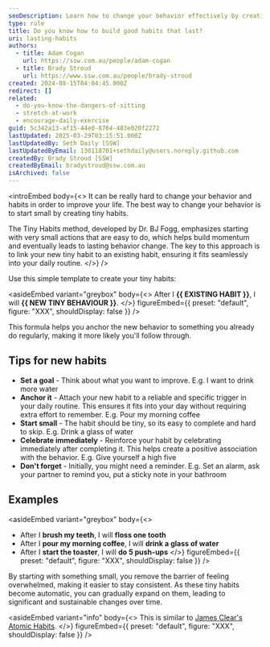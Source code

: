 ```yaml
---
seoDescription: Learn how to change your behavior effectively by creating tiny habits.
type: rule
title: Do you know how to build good habits that last?
uri: lasting-habits
authors:
  - title: Adam Cogan
    url: https://ssw.com.au/people/adam-cogan
  - title: Brady Stroud
    url: https://www.ssw.com.au/people/brady-stroud
created: 2024-08-15T04:04:45.000Z
redirect: []
related:
  - do-you-know-the-dangers-of-sitting
  - stretch-at-work
  - encourage-daily-exercise
guid: 5c342a13-af15-44e0-8764-483e020f2272
lastUpdated: 2025-03-29T03:15:51.000Z
lastUpdatedBy: Seth Daily [SSW]
lastUpdatedByEmail: 130118701+sethdaily@users.noreply.github.com
createdBy: Brady Stroud [SSW]
createdByEmail: bradystroud@ssw.com.au
isArchived: false
---
```


<introEmbed
  body={<>
It can be really hard to change your behavior and habits in order to improve your life. The best way to change your behavior is to start small by creating tiny habits.

The Tiny Habits method, developed by Dr. BJ Fogg, emphasizes starting with very small actions that are easy to do, which helps build momentum and eventually leads to lasting behavior change. The key to this approach is to link your new tiny habit to an existing habit, ensuring it fits seamlessly into your daily routine.
  </>}
/>
<youtubeEmbed url="https://youtu.be/AdKUJxjn-R8?t=810" description="Video: Forget big change, start with a tiny habit: BJ Fogg at TEDxFremont (17 min - last 5 min is the most valuable)" />

Use this simple template to create your tiny habits:

<asideEmbed
  variant="greybox"
  body={<>
    After I **&#123;&#123; EXISTING HABIT &#125;&#125;**, I will **&#123;&#123; NEW TINY BEHAVIOUR &#125;&#125;**.
  </>}
  figureEmbed={{
    preset: "default",
    figure: "XXX",
    shouldDisplay: false
  }}
/>

This formula helps you anchor the new behavior to something you already do regularly, making it more likely you'll follow through.

## Tips for new habits

* **Set a goal** - Think about what you want to improve.
  E.g. I want to drink more water
* **Anchor it** - Attach your new habit to a reliable and specific trigger in your daily routine. This ensures it fits into your day without requiring extra effort to remember.
  E.g. Pour my morning coffee
* **Start small** - The habit should be tiny, so its easy to complete and hard to skip.
  E.g. Drink a glass of water
* **Celebrate immediately** - Reinforce your habit by celebrating immediately after completing it. This helps create a positive association with the behavior.
  E.g. Give yourself a high five
* **Don't forget** - Initially, you might need a reminder.
  E.g. Set an alarm, ask your partner to remind you, put a sticky note in your bathroom

## Examples

<asideEmbed
  variant="greybox"
  body={<>
    
* After I **brush my teeth**, I will **floss one tooth**
* After I **pour my morning coffee**, I will **drink a glass of water**
* After I **start the toaster**, I will **do 5 push-ups**
  </>}
  figureEmbed={{
    preset: "default",
    figure: "XXX",
    shouldDisplay: false
  }}
/>

By starting with something small, you remove the barrier of feeling overwhelmed, making it easier to stay consistent. As these tiny habits become automatic, you can gradually expand on them, leading to significant and sustainable changes over time.

<asideEmbed
  variant="info"
  body={<>
    This is similar to [James Clear's Atomic Habits](https://jamesclear.com/atomic-habits).
  </>}
  figureEmbed={{
    preset: "default",
    figure: "XXX",
    shouldDisplay: false
  }}
/>
